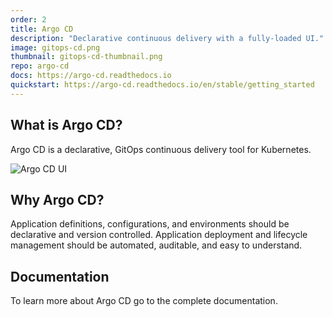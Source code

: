 ```yaml
---
order: 2
title: Argo CD
description: "Declarative continuous delivery with a fully-loaded UI."
image: gitops-cd.png
thumbnail: gitops-cd-thumbnail.png
repo: argo-cd
docs: https://argo-cd.readthedocs.io
quickstart: https://argo-cd.readthedocs.io/en/stable/getting_started
---
```


## What is Argo CD?

Argo CD is a declarative, GitOps continuous delivery tool for Kubernetes.

![Argo CD UI](../argo-cd-ui.gif)

## Why Argo CD?

Application definitions, configurations, and environments should be declarative and version controlled. Application deployment and lifecycle management should be automated, auditable, and easy to understand.

## Documentation

To learn more about Argo CD go to the complete documentation.

